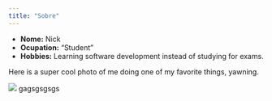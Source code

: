 ```yaml
---
title: "Sobre"
---
```


- __Nome:__ Nick
- __Ocupation:__ "Student"
- __Hobbies:__ Learning software development instead of studying for exams. 

Here is a super cool photo of me doing one of my favorite things, yawning. 

![](Leticia.jpg) gagsgsgsgs
